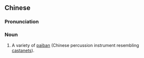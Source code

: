 {{also|绰板}}
==Chinese==
{{zh-forms|s=绰板}}

===Pronunciation===
{{zh-pron
|m=chuòbǎn,chuōbǎn,er=y
|cat=n
}}

===Noun===
{{zh-noun}}

# {{lb|zh|musical instruments}} A variety of [[paiban]] (Chinese percussion instrument resembling [[castanets]]).